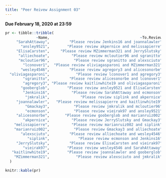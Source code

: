 ```yaml
---
title: "Peer Reivew Assignment 03"
---
```


__Due February 18, 2020 at 23:59__


```r
pr <- tibble::tribble(
              ~Name,                                         ~To.Review,                                              ~Will.Review,
     "SarahAttaway",         "Please review Jenkins16 and joannalawler",         "You will be reviewed by Jenkins16 and vieirak97",
       "ansley9521",        "Please review akpernice and melissapierre",         "You will be reviewed by gooberglob and ecmonson",
     "ElisaCarsten",     "Please review MZimmerman321 and JerrySlutsky",     "You will be reviewed by JerrySlutsky and gooberglob",
      "alliechoate",          "Please review mcloutier96 and sgranitto",    "You will be reviewed by alexsciuto and marianruiz002",
      "mcloutier96",           "Please review sgranitto and alexsciuto",        "You will be reviewed by alliechoate and Gmackay3",
        "lconover1",  "Please review oliviagasparoni and MZimmerman321",   "You will be reviewed by oliviagasparoni and sgranitto",
       "wesley4546",         "Please review agregory3 and alicesonorbe",        "You will be reviewed by vieirak97 and alexsciuto",
  "oliviagasparoni",            "Please review lconover1 and agregory3",         "You will be reviewed by lconover1 and agregory3",
        "sgranitto",         "Please review alicesonorbe and lconover1",     "You will be reviewed by mcloutier96 and alliechoate",
        "agregory3", "Please review kaitlinwhite19 and oliviagasparoni",  "You will be reviewed by wesley4546 and oliviagasparoni",
       "gooberglob",        "Please review ansley9521 and ElisaCarsten", "You will be reviewed by alicesonorbe and kaitlinwhite19",
        "Jenkins16",          "Please review SarahAttaway and ecmonson",        "You will be reviewed by SarahAttaway and siplink",
         "jmkralik",              "Please review siplink and akpernice",      "You will be reviewed by Gmackay3 and MZimmerman321",
     "joannalawler",   "Please review melissapierre and kaitlinwhite19", "You will be reviewed by kaitlinwhite19 and SarahAttaway",
         "Gmackay3",           "Please review jmkralik and mcloutier96",     "You will be reviewed by marianruiz002 and akpernice",
         "ecmonson",           "Please review vieirak97 and ansley9521",           "You will be reviewed by siplink and Jenkins16",
     "alicesonorbe",       "Please review gooberglob and marianruiz002",        "You will be reviewed by sgranitto and wesley4546",
        "akpernice",          "Please review JerrySlutsky and Gmackay3",         "You will be reviewed by ansley9521 and jmkralik",
    "melissapierre",          "Please review marianruiz002 and siplink",     "You will be reviewed by joannalawler and ansley9521",
    "marianruiz002",           "Please review Gmackay3 and alliechoate",  "You will be reviewed by melissapierre and alicesonorbe",
       "alexsciuto",         "Please review alliechoate and wesley4546",        "You will be reviewed by bpeluffo and mcloutier96",
          "siplink",             "Please review ecmonson and Jenkins16",      "You will be reviewed by jmkralik and melissapierre",
     "JerrySlutsky",         "Please review ElisaCarsten and vieirak97",      "You will be reviewed by akpernice and ElisaCarsten",
        "vieirak97",        "Please review wesley4546 and SarahAttaway",       "You will be reviewed by ecmonson and JerrySlutsky",
   "kaitlinwhite19",        "Please review joannalawler and gooberglob",      "You will be reviewed by agregory3 and joannalawler",
    "MZimmerman321",            "Please review alexsciuto and jmkralik",      "You will be reviewed by ElisaCarsten and lconover1"
  )

knitr::kable(pr)
```
